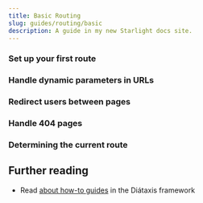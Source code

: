 ```yaml
---
title: Basic Routing
slug: guides/routing/basic
description: A guide in my new Starlight docs site.
---
```


### Set up your first route
### Handle dynamic parameters in URLs
### Redirect users between pages
### Handle 404 pages
### Determining the current route

## Further reading

- Read [about how-to guides](https://diataxis.fr/how-to-guides/) in the Diátaxis framework
